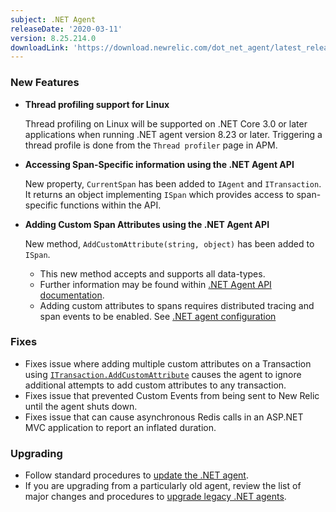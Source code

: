 ```yaml
---
subject: .NET Agent
releaseDate: '2020-03-11'
version: 8.25.214.0
downloadLink: 'https://download.newrelic.com/dot_net_agent/latest_release'
---
```


### New Features

* **Thread profiling support for Linux**

  Thread profiling on Linux will be supported on .NET Core 3.0 or later applications when running .NET agent version 8.23 or later. Triggering a thread profile is done from the `Thread profiler` page in APM.
* **Accessing Span-Specific information using the .NET Agent API**

  New property, `CurrentSpan` has been added to `IAgent` and `ITransaction`. It returns an object implementing `ISpan` which provides access to span-specific functions within the API.
* **Adding Custom Span Attributes using the .NET Agent API**

  New method, `AddCustomAttribute(string, object)` has been added to `ISpan`.

  * This new method accepts and supports all data-types.
  * Further information may be found within [.NET Agent API documentation](https://docs.newrelic.com/docs/agents/net-agent/net-agent-api/iSpan).
  * Adding custom attributes to spans requires distributed tracing and span events to be enabled. See [.NET agent configuration](https://docs.newrelic.com/docs/agents/net-agent/configuration/net-agent-configuration#distributed_tracing)

### Fixes

* Fixes issue where adding multiple custom attributes on a Transaction using [`ITransaction.AddCustomAttribute`](https://docs.newrelic.com/docs/agents/net-agent/net-agent-api/itransaction#addcustomattribute) causes the agent to ignore additional attempts to add custom attributes to any transaction.
* Fixes issue that prevented Custom Events from being sent to New Relic until the agent shuts down.
* Fixes issue that can cause asynchronous Redis calls in an ASP.NET MVC application to report an inflated duration.

### Upgrading

* Follow standard procedures to [update the .NET agent](/docs/agents/net-agent/installation-configuration/update-net-agent).
* If you are upgrading from a particularly old agent, review the list of major changes and procedures to [upgrade legacy .NET agents](/docs/agents/net-agent/troubleshooting/upgrade-legacy-net-agents).
